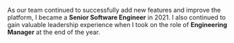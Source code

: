 <p style={{marginBlockStart: "0em"}}>As our team continued to successfully add new features and improve the platform, I became a <b>Senior Software Engineer</b> in 2021.
I also continued to gain valuable leadership experience when I took on the role of <b>Engineering Manager</b> at the end of the year.</p>